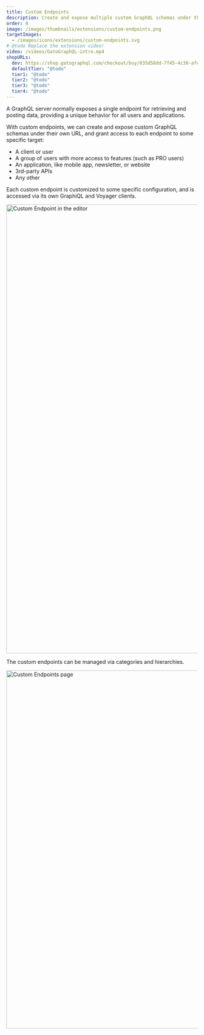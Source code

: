 ```yaml
---
title: Custom Endpoints
description: Create and expose multiple custom GraphQL schemas under their own URL, for different users, applications, external services, or other.
order: 0
image: /images/thumbnails/extensions/custom-endpoints.png
targetImages:
  - /images/icons/extensions/custom-endpoints.svg
# @todo Replace the extension video!
video: /videos/GatoGraphQL-intro.mp4
shopURLs:
  dev: https://shop.gatographql.com/checkout/buy/035d58dd-7f45-4c30-afe2-c01df0141cad
  defaultTier: "@todo"
  tier1: "@todo"
  tier2: "@todo"
  tier3: "@todo"
  tier4: "@todo"
---
```


A GraphQL server normally exposes a single endpoint for retrieving and posting data, providing a unique behavior for all users and applications.

With custom endpoints, we can create and expose custom GraphQL schemas under their own URL, and grant access to each endpoint to some specific target:

- A client or user
- A group of users with more access to features (such as PRO users)
- An application, like mobile app, newsletter, or website
- 3rd-party APIs
- Any other

Each custom endpoint is customized to some specific configuration, and is accessed via its own GraphiQL and Voyager clients.

<Image
  src="/assets/guides/upstream/custom-endpoint.png"
  width="1024"
  height="1178"
  alt="Custom Endpoint in the editor"
  caption="Custom Endpoint in the editor"
/>

The custom endpoints can be managed via categories and hierarchies.

<Image
  src="/assets/guides/upstream/custom-endpoints-page.png"
  width="1024"
  height="940"
  alt="Custom Endpoints page"
  caption="Custom Endpoints page"
/>
